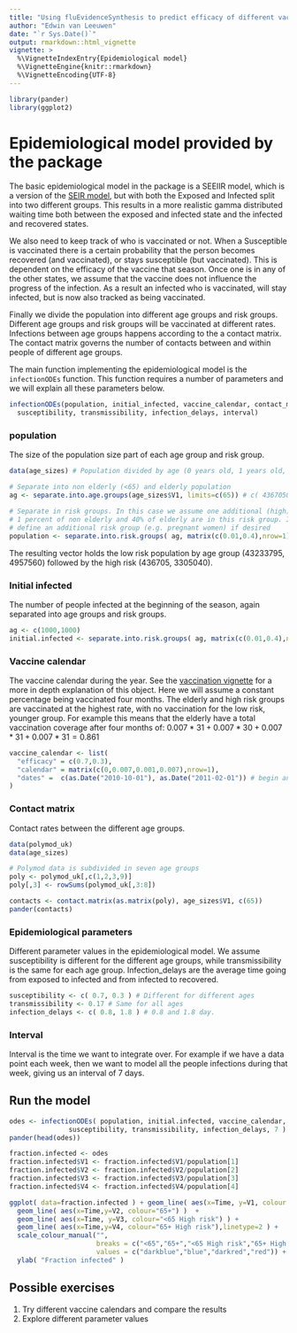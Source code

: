 ```yaml
---
title: "Using fluEvidenceSynthesis to predict efficacy of different vaccination scenarios"
author: "Edwin van Leeuwen"
date: "`r Sys.Date()`"
output: rmarkdown::html_vignette
vignette: >
  %\VignetteIndexEntry{Epidemiological model}
  %\VignetteEngine{knitr::rmarkdown}
  %\VignetteEncoding{UTF-8}
---
```


```r
library(pander)
library(ggplot2)
```

# Epidemiological model provided by the package

The basic epidemiological model in the package is a SEEIIR model, which is a version of the [SEIR model](https://en.wikipedia.org/wiki/Compartmental_models_in_epidemiology#The_SEIR_model), but with both the Exposed and Infected split into two different groups. This results in a more realistic gamma distributed waiting time both between the exposed and infected state and the infected and recovered states.

We also need to keep track of who is vaccinated or not. When a Susceptible is vaccinated there is a certain probability that the person becomes recovered (and vaccinated), or stays susceptible (but vaccinated). This is dependent on the efficacy of the vaccine that season. Once one is in any of the other states, we assume that the vaccine does not influence the progress of the infection. As a result an infected who is vaccinated, will stay infected, but is now also tracked as being vaccinated.

Finally we divide the population into different age groups and risk groups. Different age groups and risk groups will be vaccinated at different rates. Infections between age groups happens according to the a contact matrix. The contact matrix governs the number of contacts between and within people of different age groups.

The main function implementing the epidemiological model is the `infectionODEs` function. This function requires a number of parameters and we will explain all these parameters below.

```r
infectionODEs(population, initial_infected, vaccine_calendar, contact_matrix,
  susceptibility, transmissibility, infection_delays, interval)
```

### population

The size of the population size part of each age group and risk group.
```r
data(age_sizes) # Population divided by age (0 years old, 1 years old, etc.)

# Separate into non elderly (<65) and elderly population
ag <- separate.into.age.groups(age_sizes$V1, limits=c(65)) # c( 43670500, 8262600 )

# Separate in risk groups. In this case we assume one additional (high) risk groups and that respectively 
# 1 percent of non elderly and 40% of elderly are in this risk group. It is possible to
# define an additional risk group (e.g. pregnant women) if desired
population <- separate.into.risk.groups( ag, matrix(c(0.01,0.4),nrow=1) ) # c( 43233795, 4957560, 436705, 3305040 )
```
The resulting vector holds the low risk population by age group (43233795, 4957560) followed by the high risk (436705, 3305040).

### Initial infected

The number of people infected at the beginning of the season, again separated into age groups and risk groups.
```r
ag <- c(1000,1000)
initial.infected <- separate.into.risk.groups( ag, matrix(c(0.01,0.4),nrow=1) ) # c(990, 600, 10, 400)
```

### Vaccine calendar

The vaccine calendar during the year. See the [vaccination vignette](https://blackedder.github.io/flu-evidence-synthesis/vaccination.html) for a more in depth explanation of this object. Here we will assume a constant percentage being vaccinated four months. The elderly and high risk groups are vaccinated at the highest rate, with no vaccination for the low risk, younger group. For example this means that the elderly have a total vaccination coverage after four months of: $0.007*31+0.007*30+0.007*31+0.007*31=0.861$

```r
vaccine_calendar <- list(
  "efficacy" = c(0.7,0.3),
  "calendar" = matrix(c(0,0.007,0.001,0.007),nrow=1),
  "dates" =  c(as.Date("2010-10-01"), as.Date("2011-02-01")) # begin and end date
)
```

### Contact matrix

Contact rates between the different age groups.

```r
data(polymod_uk)
data(age_sizes)

# Polymod data is subdivided in seven age groups
poly <- polymod_uk[,c(1,2,3,9)]
poly[,3] <- rowSums(polymod_uk[,3:8])

contacts <- contact.matrix(as.matrix(poly), age_sizes$V1, c(65))
pander(contacts)
```

### Epidemiological parameters

Different parameter values in the epidemiological model. We assume susceptibility is different for the different age groups, while transmissibility is the same for each age group. Infection_delays are the average time going from exposed to infected and from infected to recovered.

```r
susceptibility <- c( 0.7, 0.3 ) # Different for different ages
transmissibility <- 0.17 # Same for all ages
infection_delays <- c( 0.8, 1.8 ) # 0.8 and 1.8 day.
```

### Interval

Interval is the time we want to integrate over. For example if we have a data point each week, then we want to model all the people infections during that week, giving us an interval of 7 days.

## Run the model

```r
odes <- infectionODEs( population, initial.infected, vaccine_calendar, contacts, 
               susceptibility, transmissibility, infection_delays, 7 )
pander(head(odes))
```

```r
fraction.infected <- odes
fraction.infected$V1 <- fraction.infected$V1/population[1]
fraction.infected$V2 <- fraction.infected$V2/population[2]
fraction.infected$V3 <- fraction.infected$V3/population[3]
fraction.infected$V4 <- fraction.infected$V4/population[4]

ggplot( data=fraction.infected ) + geom_line( aes(x=Time, y=V1, colour = "<65") ) + 
  geom_line( aes(x=Time,y=V2, colour="65+") )  + 
  geom_line( aes(x=Time, y=V3, colour="<65 High risk") ) +
  geom_line( aes(x=Time,y=V4, colour="65+ High risk"),linetype=2 ) +
  scale_colour_manual("", 
                      breaks = c("<65","65+","<65 High risk","65+ High risk"),
                      values = c("darkblue","blue","darkred","red")) +
  ylab( "Fraction infected" )
```

## Possible exercises

1. Try different vaccine calendars and compare the results
2. Explore different parameter values